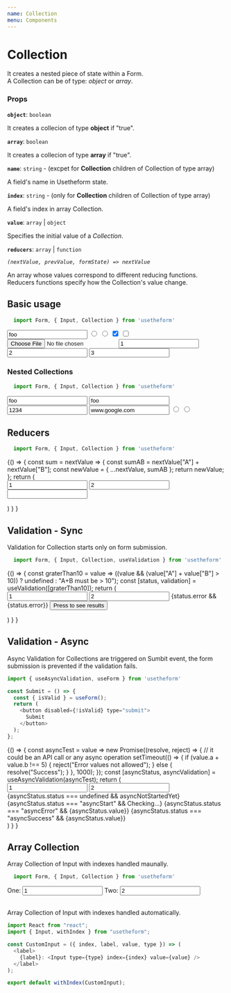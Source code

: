 ---
name: Collection
menu: Components
---


# Collection

It creates a nested piece of state within a Form. <br />
A Collection can be of type: *object* or *array*.

### Props

**`object`**: `boolean`

It creates a collecion of type **object** if "true".

**`array`**: `boolean`

It creates a collecion of type **array** if "true".

**`name`**: `string` - (excpet for **Collection** children of Collection of type array)

A field's name in Usetheform state.

**`index`**: `string` - (only for **Collection** children of Collection of type array)

A field's index in array Collection.

**`value`**: `array` | `object`

Specifies the initial value of a *Collection*.

**`reducers`**: `array` | `function`

*`(nextValue, prevValue, formState) => nextValue`*
 
An array whose values correspond to different reducing functions.
Reducers functions specify how the Collection's value change.

## Basic usage

```javascript
  import Form, { Input, Collection } from 'usetheform'
```

<Playground>
  <Form>
    <Collection object name="myObject">
      <Input type="text" name="name" value="foo" />
      <Input type="radio" name="sex" value="M" />
      <Input type="radio" name="sex" value="F" />
      <Input type="checkbox" name="one" checked />
      <Input type="checkbox" name="second" />
      <Input type="file" name="file" />
    </Collection>
    <Collection array name="myArray">
      <Input type="number" value="1" />
      <Input type="number" value="2" />
      <Input type="number" value="3" />
    </Collection>
  </Form>
</Playground>

### Nested Collections

```javascript
  import Form, { Input, Collection } from 'usetheform'
```

<Playground>
  <Form>
    <Collection object name="myObject">
      <Collection object name="user">
        <Input type="text" name="name" value="foo" />
        <Input type="text" name="lastname" value="foo" />
        <Collection object name="info">
          <Input type="tel" name="tel" value="1234" />
          <Input type="text" name="website" value="www.google.com" />
        </Collection>
      </Collection>
      <Collection array name="sex">
        <Input type="radio" value="M" />
        <Input type="radio" value="F" />
      </Collection>
    </Collection>
  </Form>
</Playground>

## Reducers

```javascript
  import Form, { Input, Collection } from 'usetheform'
```

<Playground>
{() => {
    const sum = nextValue => {
      const sumAB = nextValue["A"] + nextValue["B"];
      const newValue = { ...nextValue, sumAB };
      return newValue;
    };
    return (
      <Form>
        <Collection object name="sum" reducers={sum}>
          <Input type="number" name="A" value="1" />
          <Input type="number" name="B" value="2" />
          <Input type="text" name="sumAB" readOnly />
        </Collection>
      </Form>
    )
  }
}
</Playground>

## Validation - Sync

Validation for Collection starts only on form submission.

```javascript
  import Form, { Input, Collection, useValidation } from 'usetheform'
```

<Playground>
{() => {
    const graterThan10 = value => ((value && (value["A"] + value["B"] > 10)) ? undefined : "A+B must be > 10");
    const [status, validation] = useValidation([graterThan10]);
    return (
      <Form>
        <Collection object name="sum" {...validation}>
          <Input type="number" name="A" value="1" />
          <Input type="number" name="B" value="2" />
        </Collection>
        {status.error && <label>{status.error}</label>}
        <button type="submit">Press to see results</button>
      </Form>
    )
  }
}
</Playground>

## Validation - Async

Async Validation for Collections are triggered on Sumbit event, the form submission is prevented if the validation fails.

```javascript
import { useAsyncValidation, useForm } from 'usetheform'

const Submit = () => {
  const { isValid } = useForm();
  return (
    <button disabled={!isValid} type="submit">
      Submit
    </button>
  );
};

```

<Playground>
{() => {
     const asyncTest = value =>
      new Promise((resolve, reject) => {
        // it could be an API call or any async operation
        setTimeout(() => {
          if (value.a + value.b !== 5) {
            reject("Error values not allowed");
          } else {
            resolve("Success");
          }
        }, 1000);
    });
    const [asyncStatus, asyncValidation] = useAsyncValidation(asyncTest);
    return (
      <Form>
        <Collection object name="sum" {...asyncValidation}>
          <Input type="number" name="a" value="1" />
          <Input type="number" name="b" value="2" />
        </Collection>
        {asyncStatus.status === undefined && <label>asyncNotStartedYet</label>}
        {asyncStatus.status === "asyncStart" && <label>Checking...</label>}
        {asyncStatus.status === "asyncError" && <label>{asyncStatus.value}</label>}
        {asyncStatus.status === "asyncSuccess" && <label>{asyncStatus.value}</label>}
        <br />
        <Submit />
      </Form>
    )
  }
}
</Playground>

## Array Collection

Array Collection of Input with indexes handled maunally.

```javascript
  import Form, { Input, Collection } from 'usetheform'
```

<Playground>
      <Form>
        <Collection array name="numberList"  >
          <label>
            One: 
            <Input type="number" index="1" value="1" />
          </label>
           <label>
             Two:
            <Input type="number" index="2" value="2" />
          </label>
        </Collection>
      </Form>
</Playground>

<br />
Array Collection of Input with indexes handled automatically.

```javascript
import React from "react";
import { Input, withIndex } from "usetheform";

const CustomInput = ({ index, label, value, type }) => (
  <label>
    {label}: <Input type={type} index={index} value={value} /> 
  </label>
);

export default withIndex(CustomInput);
```

<Playground>
      <Form>
        <Collection array name="numberList">
          <CustomInput label="One" type="number" value="1" />
          <CustomInput label="Two" type="number" value="2" />
        </Collection>
      </Form>
</Playground>